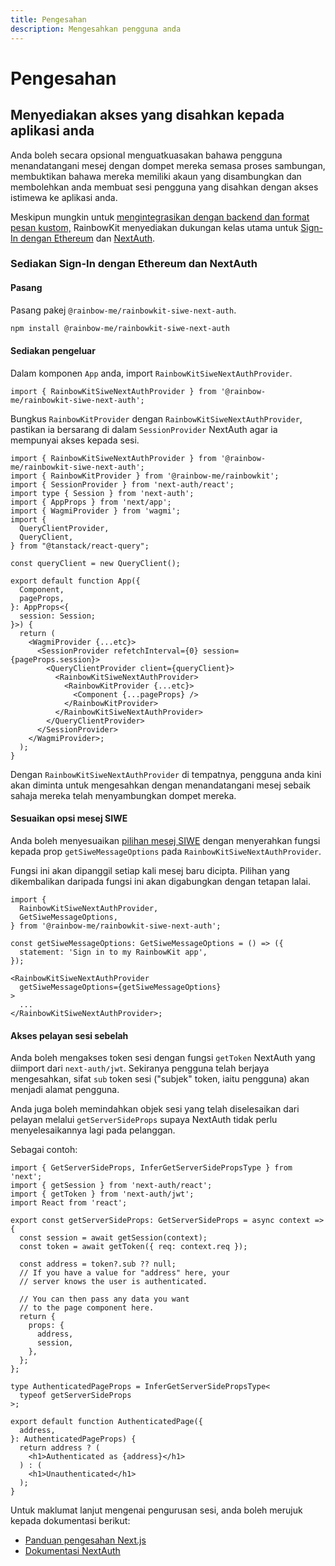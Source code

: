 ```yaml
---
title: Pengesahan
description: Mengesahkan pengguna anda
---
```


# Pengesahan

## Menyediakan akses yang disahkan kepada aplikasi anda

Anda boleh secara opsional menguatkuasakan bahawa pengguna menandatangani mesej dengan dompet mereka semasa proses sambungan, membuktikan bahawa mereka memiliki akaun yang disambungkan dan membolehkan anda membuat sesi pengguna yang disahkan dengan akses istimewa ke aplikasi anda.

Meskipun mungkin untuk [mengintegrasikan dengan backend dan format pesan kustom,](/docs/custom-authentication) RainbowKit menyediakan dukungan kelas utama untuk [Sign-In dengan Ethereum](https://login.xyz) dan [NextAuth](https://next-auth.js.org).

### Sediakan Sign-In dengan Ethereum dan NextAuth

#### Pasang

Pasang pakej `@rainbow-me/rainbowkit-siwe-next-auth`.

```bash
npm install @rainbow-me/rainbowkit-siwe-next-auth
```

#### Sediakan pengeluar

Dalam komponen `App` anda, import `RainbowKitSiweNextAuthProvider`.

```tsx
import { RainbowKitSiweNextAuthProvider } from '@rainbow-me/rainbowkit-siwe-next-auth';
```

Bungkus `RainbowKitProvider` dengan `RainbowKitSiweNextAuthProvider`, pastikan ia bersarang di dalam `SessionProvider` NextAuth agar ia mempunyai akses kepada sesi.

```tsx
import { RainbowKitSiweNextAuthProvider } from '@rainbow-me/rainbowkit-siwe-next-auth';
import { RainbowKitProvider } from '@rainbow-me/rainbowkit';
import { SessionProvider } from 'next-auth/react';
import type { Session } from 'next-auth';
import { AppProps } from 'next/app';
import { WagmiProvider } from 'wagmi';
import {
  QueryClientProvider,
  QueryClient,
} from "@tanstack/react-query";

const queryClient = new QueryClient();

export default function App({
  Component,
  pageProps,
}: AppProps<{
  session: Session;
}>) {
  return (
    <WagmiProvider {...etc}>
      <SessionProvider refetchInterval={0} session={pageProps.session}>
        <QueryClientProvider client={queryClient}>
          <RainbowKitSiweNextAuthProvider>
            <RainbowKitProvider {...etc}>
              <Component {...pageProps} />
            </RainbowKitProvider>
          </RainbowKitSiweNextAuthProvider>
        </QueryClientProvider>
      </SessionProvider>
    </WagmiProvider>;
  );
}
```

Dengan `RainbowKitSiweNextAuthProvider` di tempatnya, pengguna anda kini akan diminta untuk mengesahkan dengan menandatangani mesej sebaik sahaja mereka telah menyambungkan dompet mereka.

#### Sesuaikan opsi mesej SIWE

Anda boleh menyesuaikan [pilihan mesej SIWE](https://viem.sh/docs/siwe/utilities/createSiweMessage#parameters) dengan menyerahkan fungsi kepada prop `getSiweMessageOptions` pada `RainbowKitSiweNextAuthProvider`.

Fungsi ini akan dipanggil setiap kali mesej baru dicipta. Pilihan yang dikembalikan daripada fungsi ini akan digabungkan dengan tetapan lalai.

```tsx
import {
  RainbowKitSiweNextAuthProvider,
  GetSiweMessageOptions,
} from '@rainbow-me/rainbowkit-siwe-next-auth';

const getSiweMessageOptions: GetSiweMessageOptions = () => ({
  statement: 'Sign in to my RainbowKit app',
});

<RainbowKitSiweNextAuthProvider
  getSiweMessageOptions={getSiweMessageOptions}
>
  ...
</RainbowKitSiweNextAuthProvider>;
```

#### Akses pelayan sesi sebelah

Anda boleh mengakses token sesi dengan fungsi `getToken` NextAuth yang diimport dari `next-auth/jwt`. Sekiranya pengguna telah berjaya mengesahkan, sifat `sub` token sesi ("subjek" token, iaitu pengguna) akan menjadi alamat pengguna.

Anda juga boleh memindahkan objek sesi yang telah diselesaikan dari pelayan melalui `getServerSideProps` supaya NextAuth tidak perlu menyelesaikannya lagi pada pelanggan.

Sebagai contoh:

```tsx
import { GetServerSideProps, InferGetServerSidePropsType } from 'next';
import { getSession } from 'next-auth/react';
import { getToken } from 'next-auth/jwt';
import React from 'react';

export const getServerSideProps: GetServerSideProps = async context => {
  const session = await getSession(context);
  const token = await getToken({ req: context.req });

  const address = token?.sub ?? null;
  // If you have a value for "address" here, your
  // server knows the user is authenticated.

  // You can then pass any data you want
  // to the page component here.
  return {
    props: {
      address,
      session,
    },
  };
};

type AuthenticatedPageProps = InferGetServerSidePropsType<
  typeof getServerSideProps
>;

export default function AuthenticatedPage({
  address,
}: AuthenticatedPageProps) {
  return address ? (
    <h1>Authenticated as {address}</h1>
  ) : (
    <h1>Unauthenticated</h1>
  );
}
```

Untuk maklumat lanjut mengenai pengurusan sesi, anda boleh merujuk kepada dokumentasi berikut:

- [Panduan pengesahan Next.js](https://nextjs.org/docs/authentication)
- [Dokumentasi NextAuth](https://next-auth.js.org)
